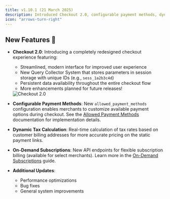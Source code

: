 ```yaml
---
title: v1.10.1 (21 March 2025)
description: Introduced Checkout 2.0, configurable payment methods, dynamic tax calculation, and on-demand subscriptions.
icon: "arrows-turn-right"
---
```


## New Features 🚀

- **Checkout 2.0**: Introducing a completely redesigned checkout experience featuring:
    - Streamlined, modern interface for improved user experience
    - New Query Collector System that stores parameters in session storage with unique IDs (e.g., `sess_1a2b3c4d`)
    - Persistent data availability throughout the entire checkout flow
    - More enhancements planned for future releases!
  
    <Frame><img src="/images/changelog/checkout_2.png" alt="Checkout 2.0"/></Frame>

- **Configurable Payment Methods**: New `allowed_payment_methods` configuration enables merchants to customize available payment options during checkout. See the [Allowed Payment Methods](/features/payment-methods#configuring-payment-methods) documentation for implementation details.

- **Dynamic Tax Calculation**: Real-time calculation of tax rates based on customer billing addresses for more accurate pricing on the static payment links.

- **On-Demand Subscriptions**: New API endpoints for flexible subscription billing (available for select merchants).  Learn more in the [On-Demand Subscriptions](/features/subscription#enabling-on-demand-subscriptions) guide.

- **Additional Updates**:
    - Performance optimizations
    - Bug fixes
    - General system improvements